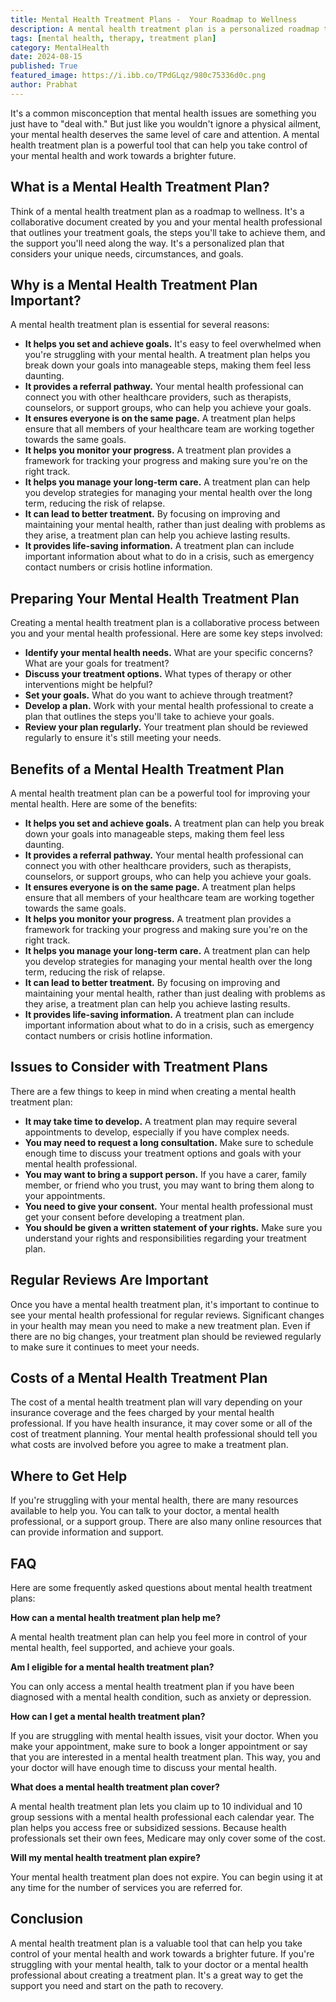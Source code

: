 ```yaml
---
title: Mental Health Treatment Plans -  Your Roadmap to Wellness
description: A mental health treatment plan is a personalized roadmap to wellness that outlines your treatment goals, the steps you'll take to achieve them, and the support you'll need along the way. Learn about the benefits of a mental health treatment plan, how to prepare one, and what to expect during the process.
tags: [mental health, therapy, treatment plan]
category: MentalHealth
date: 2024-08-15
published: True
featured_image: https://i.ibb.co/TPdGLqz/980c75336d0c.png
author: Prabhat
---
```



It's a common misconception that mental health issues are something you just have to "deal with."  But just like you wouldn't ignore a physical ailment, your mental health deserves the same level of care and attention.  A mental health treatment plan is a powerful tool that can help you take control of your mental health and work towards a brighter future. 

## What is a Mental Health Treatment Plan?

Think of a mental health treatment plan as a roadmap to wellness. It's a collaborative document created by you and your mental health professional that outlines your treatment goals, the steps you'll take to achieve them, and the support you'll need along the way. It's a personalized plan that considers your unique needs, circumstances, and goals.

## Why is a Mental Health Treatment Plan Important?

A mental health treatment plan is essential for several reasons:

* **It helps you set and achieve goals.**  It's easy to feel overwhelmed when you're struggling with your mental health. A treatment plan helps you break down your goals into manageable steps, making them feel less daunting.
* **It provides a referral pathway.**  Your mental health professional can connect you with other healthcare providers, such as therapists, counselors, or support groups, who can help you achieve your goals.
* **It ensures everyone is on the same page.**  A treatment plan helps ensure that all members of your healthcare team are working together towards the same goals.
* **It helps you monitor your progress.**  A treatment plan provides a framework for tracking your progress and making sure you're on the right track.
* **It helps you manage your long-term care.**  A treatment plan can help you develop strategies for managing your mental health over the long term, reducing the risk of relapse.
* **It can lead to better treatment.**  By focusing on improving and maintaining your mental health, rather than just dealing with problems as they arise, a treatment plan can help you achieve lasting results.
* **It provides life-saving information.**  A treatment plan can include important information about what to do in a crisis, such as emergency contact numbers or crisis hotline information.

## Preparing Your Mental Health Treatment Plan

Creating a mental health treatment plan is a collaborative process between you and your mental health professional. Here are some key steps involved:

* **Identify your mental health needs.**  What are your specific concerns? What are your goals for treatment?
* **Discuss your treatment options.**  What types of therapy or other interventions might be helpful?
* **Set your goals.**  What do you want to achieve through treatment?
* **Develop a plan.**  Work with your mental health professional to create a plan that outlines the steps you'll take to achieve your goals.
* **Review your plan regularly.**  Your treatment plan should be reviewed regularly to ensure it's still meeting your needs.

## Benefits of a Mental Health Treatment Plan

A mental health treatment plan can be a powerful tool for improving your mental health. Here are some of the benefits:

* **It helps you set and achieve goals.**  A treatment plan can help you break down your goals into manageable steps, making them feel less daunting.
* **It provides a referral pathway.**  Your mental health professional can connect you with other healthcare providers, such as therapists, counselors, or support groups, who can help you achieve your goals.
* **It ensures everyone is on the same page.**  A treatment plan helps ensure that all members of your healthcare team are working together towards the same goals.
* **It helps you monitor your progress.**  A treatment plan provides a framework for tracking your progress and making sure you're on the right track.
* **It helps you manage your long-term care.**  A treatment plan can help you develop strategies for managing your mental health over the long term, reducing the risk of relapse.
* **It can lead to better treatment.**  By focusing on improving and maintaining your mental health, rather than just dealing with problems as they arise, a treatment plan can help you achieve lasting results.
* **It provides life-saving information.**  A treatment plan can include important information about what to do in a crisis, such as emergency contact numbers or crisis hotline information.

## Issues to Consider with Treatment Plans

There are a few things to keep in mind when creating a mental health treatment plan:

* **It may take time to develop.**  A treatment plan may require several appointments to develop, especially if you have complex needs.
* **You may need to request a long consultation.**  Make sure to schedule enough time to discuss your treatment options and goals with your mental health professional.
* **You may want to bring a support person.**  If you have a carer, family member, or friend who you trust, you may want to bring them along to your appointments.
* **You need to give your consent.**  Your mental health professional must get your consent before developing a treatment plan.
* **You should be given a written statement of your rights.**  Make sure you understand your rights and responsibilities regarding your treatment plan.

## Regular Reviews Are Important

Once you have a mental health treatment plan, it's important to continue to see your mental health professional for regular reviews.  Significant changes in your health may mean you need to make a new treatment plan. Even if there are no big changes, your treatment plan should be reviewed regularly to make sure it continues to meet your needs.

## Costs of a Mental Health Treatment Plan

The cost of a mental health treatment plan will vary depending on your insurance coverage and the fees charged by your mental health professional.  If you have health insurance, it may cover some or all of the cost of treatment planning.  Your mental health professional should tell you what costs are involved before you agree to make a treatment plan.

## Where to Get Help

If you're struggling with your mental health, there are many resources available to help you.  You can talk to your doctor, a mental health professional, or a support group.  There are also many online resources that can provide information and support.

## FAQ

Here are some frequently asked questions about mental health treatment plans:

**How can a mental health treatment plan help me?**

A mental health treatment plan can help you feel more in control of your mental health, feel supported, and achieve your goals.

**Am I eligible for a mental health treatment plan?**

You can only access a mental health treatment plan if you have been diagnosed with a mental health condition, such as anxiety or depression.

**How can I get a mental health treatment plan?**

If you are struggling with mental health issues, visit your doctor.  When you make your appointment, make sure to book a longer appointment or say that you are interested in a mental health treatment plan.  This way, you and your doctor will have enough time to discuss your mental health.

**What does a mental health treatment plan cover?**

A mental health treatment plan lets you claim up to 10 individual and 10 group sessions with a mental health professional each calendar year.  The plan helps you access free or subsidized sessions.  Because health professionals set their own fees, Medicare may only cover some of the cost.

**Will my mental health treatment plan expire?**

Your mental health treatment plan does not expire.  You can begin using it at any time for the number of services you are referred for.

## Conclusion

A mental health treatment plan is a valuable tool that can help you take control of your mental health and work towards a brighter future.  If you're struggling with your mental health, talk to your doctor or a mental health professional about creating a treatment plan.  It's a great way to get the support you need and start on the path to recovery.
